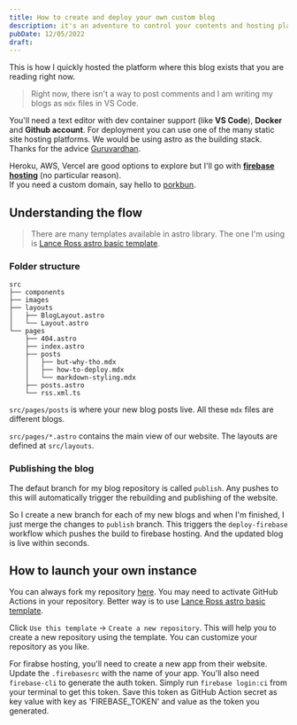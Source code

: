 ```yaml
---
title: How to create and deploy your own custom blog 
description: it's an adventure to control your contents and hosting platforms
pubDate: 12/05/2022
draft:
---
```


This is how I quickly hosted the platform where this blog exists that you are reading right now.

> Right now, there isn't a way to post comments and I am writing my blogs as `mdx` files in VS Code.

You'll need a text editor with dev container support (like **VS Code**), **Docker** and **Github account**. 
For deployment you can use one of the many static site hosting platforms. 
We would be using astro as the building stack. Thanks for the advice [Guruvardhan](https://mobile.twitter.com/guruxkancharla).

Heroku, AWS, Vercel are good options to explore but I'll go with **[firebase hosting](https://firebase.google.com/)** (no particular reason).   
If you need a custom domain, say hello to [porkbun](https://porkbun.com/). 

## Understanding the flow

> There are many templates available in astro library. The one I'm using is [Lance Ross astro basic template](https://github.com/lancerossdev/astro-basic-blog).

### Folder structure

```
src
├── components
├── images
├── layouts
│   ├── BlogLayout.astro
│   └── Layout.astro
└── pages
    ├── 404.astro
    ├── index.astro
    ├── posts
    │   ├── but-why-tho.mdx
    │   ├── how-to-deploy.mdx
    │   └── markdown-styling.mdx
    ├── posts.astro
    └── rss.xml.ts
```

`src/pages/posts` is where your new blog posts live. All these `mdx` files are different blogs.

`src/pages/*.astro` contains the main view of our website. The layouts are defined at `src/layouts`.

### Publishing the blog

The defaut branch for my blog repository is called `publish`. 
Any pushes to this will automatically trigger the rebuilding and publishing of the website.

So I create a new branch for each of my new blogs and when I'm finished, I just merge the changes to `publish` branch.
This triggers the `deploy-firebase` workflow which pushes the build to firebase hosting. 
And the updated blog is live within seconds.

## How to launch your own instance

You can always fork my repository [here](https://github.com/UnresolvedCold/blog). 
You may need to activate GitHub Actions in your repository.
Better way is to use [Lance Ross astro basic template](https://github.com/lancerossdev/astro-basic-blog).

<BlogImage src={UseGithubTemplate} alt="Lance Ross create repo from template" />

Click `Use this template` -> `Create a new repository`. This will help you to create a new repository using the template.
You can customize your repository as you like.

For firabse hosting, you'll need to create a new app from their website. Update the `.firebasesrc` with the name of your app. 
You'll also need `firebase-cli` to generate the auth token. Simply run `firebase login:ci` from your terminal to get this token. 
Save this token as GitHub Action secret as key value with key as 'FIREBASE_TOKEN' and value as the token you generated.
